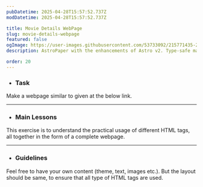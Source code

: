 ```yaml
---
pubDatetime: 2025-04-28T15:57:52.737Z
modDatetime: 2025-04-28T15:57:52.737Z

title: Movie Details WebPage
slug: movie-details-webpage
featured: false
ogImage: https://user-images.githubusercontent.com/53733092/215771435-25408246-2309-4f8b-a781-1f3d93bdf0ec.png
description: AstroPaper with the enhancements of Astro v2. Type-safe markdown contents, bug fixes and better dev experience etc.

order: 20
---
```



- ### Task

Make a webpage similar to given at the below link. 

<LinkMd href="https://virtualvidhya.github.io/Projects-HTML/MovieDetails/" title="WebPage Preview" />

---

- ### Main Lessons

This exercise is to understand the practical usage of different HTML tags, all together in the form of a complete webpage.

---

- ### Guidelines

Feel free to have your own content (theme, text, images etc.). But the layout should be same, to ensure that all type of HTML tags are used.

